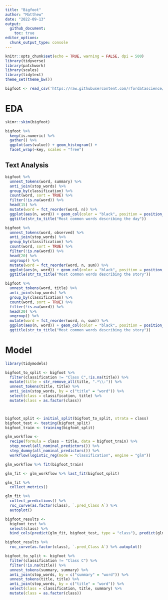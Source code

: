 ```yaml
---
title: "Bigfoot"
author: "Matthew"
date: "2022-09-13"
output: 
  github_document:
    toc: true
editor_options: 
  chunk_output_type: console
---
```


```r
knitr::opts_chunk$set(echo = TRUE, warning = FALSE, dpi = 500)
library(tidyverse)
library(patchwork)
library(scales)
library(tidytext)
theme_set(theme_bw())
```


```r
bigfoot <- read_csv('https://raw.githubusercontent.com/rfordatascience/tidytuesday/master/data/2022/2022-09-13/bigfoot.csv')
```

# EDA
```r
skimr::skim(bigfoot)
```


```r
bigfoot %>% 
  keep(is.numeric) %>% 
  gather() %>% 
  ggplot(aes(value)) + geom_histogram() +
  facet_wrap(~key, scales = "free")
```


## Text Analysis
```r
bigfoot %>% 
  unnest_tokens(word, summary) %>% 
  anti_join(stop_words) %>%
  group_by(classification) %>% 
  count(word, sort = TRUE) %>% 
  filter(!is.na(word)) %>% 
  head(15) %>% 
  mutate(word = fct_reorder(word, n)) %>% 
  ggplot(aes(n, word)) + geom_col(color = "black", position = position_dodge2(preserve = "single"), aes(fill = classification)) + 
  ggtitle(str_to_title("Most common words describing the day"))
```


```r
bigfoot %>% 
  unnest_tokens(word, observed) %>% 
  anti_join(stop_words) %>%
  group_by(classification) %>% 
  count(word, sort = TRUE) %>% 
  filter(!is.na(word)) %>% 
  head(20) %>% 
  ungroup() %>% 
  mutate(word = fct_reorder(word, n, sum)) %>% 
  ggplot(aes(n, word)) + geom_col(color = "black", position = position_dodge2(preserve = "single"), aes(fill = classification)) + 
  ggtitle(str_to_title("Most common words describing the story"))
```


```r
bigfoot %>% 
  unnest_tokens(word, title) %>% 
  anti_join(stop_words) %>%
  group_by(classification) %>% 
  count(word, sort = TRUE) %>% 
  filter(!is.na(word)) %>% 
  head(20) %>% 
  ungroup() %>% 
  mutate(word = fct_reorder(word, n, sum)) %>% 
  ggplot(aes(n, word)) + geom_col(color = "black", position = position_dodge2(preserve = "single"), aes(fill = classification)) + 
  ggtitle(str_to_title("Most common words describing the story"))
```


# Model
```r
library(tidymodels)

bigfoot_to_split <- bigfoot %>% 
  filter(classification != "Class C",!is.na(title)) %>%
  mutate(title = str_remove_all(title, ".*\\:")) %>%
  unnest_tokens(title, title) %>% 
  anti_join(stop_words, by = c("title" = "word")) %>% 
  select(class = classification, title) %>% 
  mutate(class = as.factor(class))



bigfoot_split <- initial_split(bigfoot_to_split, strata = class)
bigfoot_test <- testing(bigfoot_split)
bigfoot_train <- training(bigfoot_split)
```


```r
glm_workflow <- 
  recipe(formula = class ~ title, data = bigfoot_train) %>% 
  step_novel(all_nominal_predictors()) %>% 
  step_dummy(all_nominal_predictors()) %>% 
  workflow(logistic_reg(mode = "classification", engine = "glm"))

glm_workflow %>% fit(bigfoot_train)

glm_fit <- glm_workflow %>% last_fit(bigfoot_split)
```


```r
glm_fit %>% 
  collect_metrics()

glm_fit %>% 
  collect_predictions() %>% 
  roc_curve(as.factor(class), `.pred_Class A`) %>% 
  autoplot()
```


```r
bigfoot_results <- 
  bigfoot_test %>% 
  select(class) %>% 
  bind_cols(predict(glm_fit, bigfoot_test, type = "class"), predict(glm_fit, bigfoot_test, type = "prob"))

bigfoot_results %>% 
  roc_curve(as.factor(class), `.pred_Class A`) %>% autoplot()
```



```r
bigfoot_to_split <- bigfoot %>% 
  filter(classification != "Class C") %>%
  filter(!is.na(title)) %>% 
  unnest_tokens(summary, summary) %>% 
  anti_join(stop_words, by = c("summary" = "word")) %>% 
  unnest_tokens(title, title) %>% 
  anti_join(stop_words, by = c("title" = "word")) %>% 
  select(class = classification, title, summary) %>% 
  mutate(class = as.factor(class))
```

